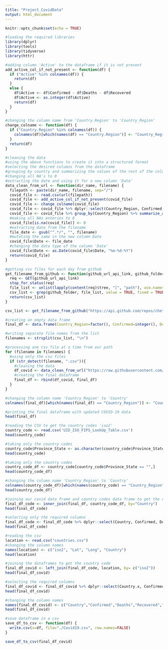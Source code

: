```yaml
---
title: "Project_CovidData"
output: html_document
---
```


```r
knitr::opts_chunk$set(echo = TRUE)
```


```r
#loading the required libraries
library(dplyr)
library(tools)
library(tidyverse)
library(httr)
```


```r
#adding column 'Active' to the dataframe if it is not present
add_active_col_if_not_present <- function(df) {
  if ("Active" %in% colnames(df)) {
    return(df)
  }
  else {
    df$Active <- df$Confirmed - df$Deaths - df$Recovered
    df$Active <- as.integer(df$Active)
    return(df)
  }
}
```


```r
#changing the column name from 'Country.Region' to 'Country_Region'
change_colname <- function(df) {
  if ("Country.Region" %in% colnames(df)) {
    colnames(df)[which(names(df) == "Country.Region")] <- "Country_Region" 
  }
  return(df)
}
```


```r
#cleaning the data
#using the above functions to create it into a structured format
#selecting the desired columns from the dataframe
#grouping by country and summarizing the values of the rest of the columns
#changing all NA's to 0
#extracting the date and using it for a new column 'Date'
data_clean_from_url <- function(dir_name, filename) {
  filepath <- paste(dir_name, filename, sep="/")
  covid_file <- read.csv(url(filepath))
  covid_file <- add_active_col_if_not_present(covid_file)
  covid_file <- change_colname(covid_file)
  covid_file <- covid_file %>% dplyr::select(Country_Region, Confirmed, Deaths, Recovered, Active)
  covid_file <- covid_file %>% group_by(Country_Region) %>% summarize_all(sum)
  #making all NAs enteries to 0
  covid_file[is.na(covid_file)] <- 0
  #extracting date from the filename
  file_date <- gsub("^.*/", "", filename)
  #mutating the same in the new column Date
  covid_file$Date <- file_date
  #changing the data type of the column 'Date'
  covid_file$Date <- as.Date(covid_file$Date, "%m-%d-%Y")
  return(covid_file)
}
```


```r
#getting csv files for each day from github
get_filename_from_github <- function(github_url_api_link, github_folder) {
  req <- GET(github_url_api_link)
  stop_for_status(req)
  file_list <- unlist(lapply(content(req)$tree, "[", "path"), use.names = F)
  csv_list <- grep(github_folder, file_list, value = TRUE, fixed = TRUE)
  return(csv_list)
}

csv_list <- get_filename_from_github("https://api.github.com/repos/chetnakhanna16/COVID-19/git/trees/master?recursive=1", "csse_covid_19_data/csse_covid_19_daily_reports/")
```

```r
#creating an empty data frame 
final_df <- data.frame(Country_Region=factor(), Confirmed=integer(), Deaths=integer(), Recovered=integer(), Active=integer())

#writing separate file names from the list
filenames <- strsplit(csv_list, "\n")

#processing one csv file at a time from our path
for (filename in filenames) {
  #using only the csv files
  if (str_detect(filename, ".csv")){
    #cleaning the data
    df_covid <- data_clean_from_url("https://raw.githubusercontent.com/chetnakhanna16/COVID-19/master", filename)
    #creating the final dataframe
    final_df <- rbind(df_covid, final_df)
  }
}

#changing the column name 'Country_Region' to 'Country'
colnames(final_df)[which(names(final_df) == "Country_Region")] <- "Country" 

#printing the final dataframe with updated COVID-19 data 
head(final_df)
```

```r
#reading the CSV to get the country codes 'iso2'
country_code <- read.csv('UID_ISO_FIPS_LookUp_Table.csv')
head(country_code)
```

```r
#taking only the country codes
country_code$Province_State <- as.character(country_code$Province_State)
head(country_code)
```

```r
#taking only the country codes
country_code_df <- country_code[country_code$Province_State == "",]
head(country_code_df)
```

```r
#changing the column name 'Country_Region' to 'Country'
colnames(country_code_df)[which(names(country_code) == "Country_Region")] <- "Country" 
head(country_code_df)
```

```r
#joining our covid data frame and country codes data frame to get the codes for each country 
final_df_code <- inner_join(final_df, country_code_df, by="Country")
head(final_df_code)
```

```r
#selecting only the required columns
final_df_code <- final_df_code %>% dplyr::select(Country, Confirmed, Deaths, Recovered, Active, Date, iso2)
head(final_df_code)
```

```r
#reading the csv
location <- read.csv("countries.csv")
#changing the column names
names(location) <- c("iso2", "Lat", "Long", "Country")
head(location)
```

```r
#joining the dataframes to get the country code
final_df_covid <- left_join(final_df_code, location, by= c("iso2"))
head(final_df_covid)
```

```r
#selecting the required columns
final_df_covid <- final_df_covid %>% dplyr::select(Country.x, Confirmed, Deaths, Recovered, Active, Date, Lat, Long)
head(final_df_covid)
```

```r
#changing the column names
names(final_df_covid) <- c("Country","Confirmed","Deaths","Recovered","Active","Date","Lat","Long")
head(final_df_covid)
```

```r
#save dataframe in a csv
save_df_to_csv <- function(df) {
  write.csv(x=df, file="./Covid19.csv", row.names=FALSE)
}

save_df_to_csv(final_df_covid)
```

